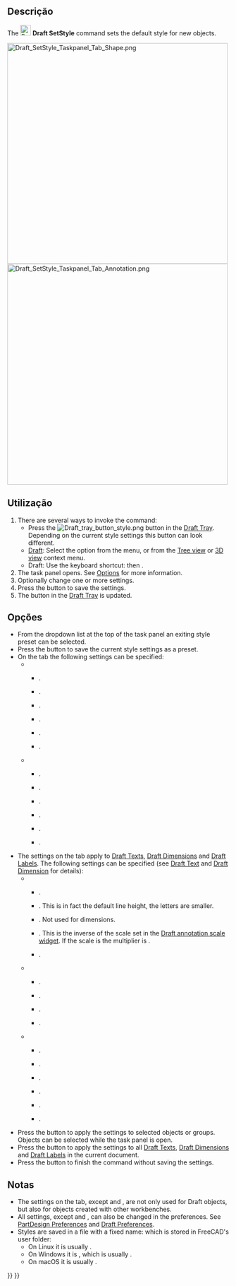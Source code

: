 <languages/>

<div class="mw-translate-fuzzy">
{{Docnav
|[[Draft_SelectPlane/pt-br|Plano de trabalho]]
|[[Draft_ToggleConstructionMode/pt-br|Modo de construção]]
|[[Draft_Workbench/pt-br|Draft]]
|IconL=Draft_SelectPlane.svg
|IconR=Draft_ToggleConstructionMode.svg
|IconC=Workbench_Draft.svg
}}
</div>

{{GuiCommand
|Name=Draft SetStyle
|MenuLocation=Utilities → Set style
|Workbenches=[[Draft_Workbench|Draft]], [[BIM_Workbench|BIM]]
|Shortcut=Draft: {{KEY|S}} {{KEY|S}}
|Version=0.19
|SeeAlso=[[Draft_AnnotationStyleEditor|Draft AnnotationStyleEditor]], [[Draft_ApplyStyle|Draft ApplyStyle]]
}}

<span id="Description"></span>
==Descrição==

The [[Image:Draft_SetStyle.svg|24px]] '''Draft SetStyle''' command sets the default style for new objects.

[[Image:Draft_SetStyle_Taskpanel_Tab_Shape.png|x500px]] [[Image:Draft_SetStyle_Taskpanel_Tab_Annotation.png|x500px]]
{{Caption|The two tabs ({{Version|1.0}}) of the Style settings task panel}}

<span id="Usage"></span>
==Utilização==

# There are several ways to invoke the command:
#* Press the [[Image:Draft_tray_button_style.png]] button in the [[Draft_Tray|Draft Tray]]. Depending on the current style settings this button can look different.
#* [[Draft_Workbench|Draft]]: Select the {{MenuCommand|Utilities → [[Image:Draft_SetStyle.svg|16px]] Set style}} option from the menu, or from the [[Tree_view|Tree view]] or [[3D_view|3D view]] context menu.
#* Draft: Use the keyboard shortcut: {{KEY|S}} then {{KEY|S}}.
# The {{MenuCommand|Style settings}} task panel opens. See [[#Options|Options]] for more information.
# Optionally change one or more settings.
# Press the {{Button|OK}} button to save the settings.
# The button in the [[Draft_Tray|Draft Tray]] is updated.

<span id="Options"></span>
==Opções==

* From the dropdown list at the top of the task panel an exiting style preset can be selected.
* Press the {{Button|[[Image:Document-save.svg|16px]]}} button to save the current style settings as a preset.
* On the {{MenuCommand|Shape}} tab the following settings can be specified:
** {{MenuCommand|Shape appearance}}
*** {{MenuCommand|Shape color}}.
*** {{MenuCommand|Ambient shape color}}. {{Version|1.0}}
*** {{MenuCommand|Emissive shape color}}. {{Version|1.0}}
*** {{MenuCommand|Specular shape color}}. {{Version|1.0}}
*** {{MenuCommand|Shape transparency}}.
*** {{MenuCommand|Shape shininess}}. {{Version|1.0}}
** {{MenuCommand|Other}}
*** {{MenuCommand|Line color}}.
*** {{MenuCommand|Line width}}.
*** {{MenuCommand|Point color}}. {{Version|1.0}}
*** {{MenuCommand|Point size}}. {{Version|1.0}}
*** {{MenuCommand|Draw style}}.
*** {{MenuCommand|Display mode}}.
* The settings on the {{MenuCommand|Annotation}} tab apply to [[Draft_Text|Draft Texts]], [[Draft_Dimension|Draft Dimensions]] and [[Draft_Label|Draft Labels]]. The following settings can be specified (see [[Draft_Text#View|Draft Text]] and [[Draft_Dimension#View|Draft Dimension]] for details):
** {{MenuCommand|Texts}}
*** {{MenuCommand|Font name}}.
*** {{MenuCommand|Font size}}. This is in fact the default line height, the letters are smaller.
*** {{MenuCommand|Line spacing factor}}. Not used for dimensions.
*** {{MenuCommand|Scale multiplier}}. This is the inverse of the scale set in the [[Draft_annotation_scale_widget|Draft annotation scale widget]]. If the scale is {{value|1:100}} the multiplier is {{Value|100}}. {{Version|1.0}}
*** {{MenuCommand|Text color}}.
** {{MenuCommand|Lines and arrows}}
*** {{MenuCommand|Line width}}. {{Version|1.0}}
*** {{MenuCommand|Arrow type}}.
*** {{MenuCommand|Arrow size}}.
*** {{MenuCommand|Line and arrow color}}. {{Version|1.0}}
** {{MenuCommand|Dimensions}}
*** {{MenuCommand|Show unit}}.
*** {{MenuCommand|Unit override}}.
*** {{MenuCommand|Dim line overshoot}}. {{Version|0.21}}
*** {{MenuCommand|Ext line length}}. {{Version|0.21}}
*** {{MenuCommand|Ext line overshoot}}. {{Version|0.21}}
*** {{MenuCommand|Text spacing}}.
* Press the {{Button|[[Image:Draft_SetStyle.svg|16px]] Selected}} button to apply the settings to selected objects or groups. Objects can be selected while the task panel is open.
* Press the {{Button|[[Image:Draft_Text.svg|16px]] Annotations}} button to apply the settings to all [[Draft_Text|Draft Texts]], [[Draft_Dimension|Draft Dimensions]] and [[Draft_Label|Draft Labels]] in the current document. {{Version|0.21}}
* Press the {{Button|Cancel}} button to finish the command without saving the settings.

<span id="Notes"></span>
==Notas==

* The settings on the {{MenuCommand|Shape}} tab, except {{MenuCommand|Draw style}} and {{MenuCommand|Display mode}}, are not only used for Draft objects, but also for objects created with other workbenches.
* All settings, except {{MenuCommand|Draw style}} and {{MenuCommand|Display mode}}, can also be changed in the preferences. See [[PartDesign_Preferences#Shape_appearance|PartDesign Preferences]] and [[Draft_Preferences#Texts_and_dimensions|Draft Preferences]].
* Styles are saved in a file with a fixed name: {{FileName|StylePresets.json}} which is stored in FreeCAD's user {{FileName|Draft}} folder:
** On Linux it is usually {{FileName|/home/<username>/.local/share/FreeCAD/Draft/}}.
** On Windows it is {{FileName|%APPDATA%\FreeCAD\Draft\}}, which is usually {{FileName|C:\Users\<username>\Appdata\Roaming\FreeCAD\Draft\}}.
** On macOS it is usually {{FileName|/Users/<username>/Library/Preferences/FreeCAD/Draft/}}.


<div class="mw-translate-fuzzy">
{{Docnav
|[[Draft_SelectPlane/pt-br|Plano de trabalho]]
|[[Draft_ToggleConstructionMode/pt-br|Modo de construção]]
|[[Draft_Workbench/pt-br|Draft]]
|IconL=Draft_SelectPlane.svg
|IconR=Draft_ToggleConstructionMode.svg
|IconC=Workbench_Draft.svg
}}
</div>

{{Draft Tools navi{{#translation:}}}}
{{Userdocnavi{{#translation:}}}}